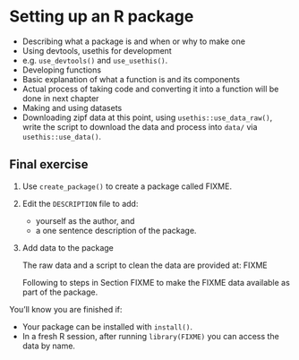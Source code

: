 # Setting up an R package

- Describing what a package is and when or why to make one
- Using devtools, usethis for development
- e.g. `use_devtools()` and `use_usethis()`.
- Developing functions
- Basic explanation of what a function is and its components
- Actual process of taking code and converting it into a function will
    be done in next chapter
- Making and using datasets
- Downloading zipf data at this point, using `usethis::use_data_raw()`, write the script to download the data and process into `data/` via `usethis::use_data()`.



## Final exercise

<!-- NOTE: Preferably something linked to working towards completing the project assignments, maybe to be used as a milestone? -->

1. Use `create_package()` to create a package called FIXME.  

2. Edit the `DESCRIPTION` file to add:

    * yourself as the author, and
    * a one sentence description of the package.

3. Add data to the package

   The raw data and a script to clean the data are provided at: FIXME
   
   Following to steps in Section FIXME 
   to make the FIXME data available as part of the package.
 
You'll know you are finished if:

* Your package can be installed with `install()`. 
* In a fresh R session, 
    after running `library(FIXME)` you can access the data by name.
